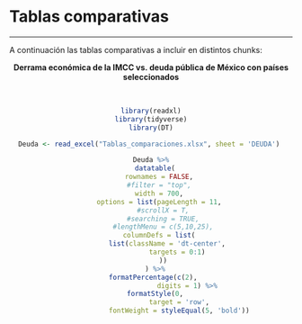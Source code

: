 # Tablas comparativas {-}

***

A continuación las tablas comparativas a incluir en distintos chunks:

<center>

**Derrama económica de la IMCC vs. deuda pública de México con países seleccionados**

<br>

```r

library(readxl)
library(tidyverse)
library(DT)

Deuda <- read_excel("Tablas_comparaciones.xlsx", sheet = 'DEUDA') 

Deuda %>%
  datatable(
    rownames = FALSE,
    #filter = "top",
    width = 700,
    options = list(pageLength = 11,
      #scrollX = T,
      #searching = TRUE,
      #lengthMenu = c(5,10,25),
    columnDefs = list(
        list(className = 'dt-center',
             targets = 0:1)
      ))
  ) %>%
  formatPercentage(c(2), 
                   digits = 1) %>% 
  formatStyle(0,
              target = 'row',
              fontWeight = styleEqual(5, 'bold'))



```

</center>




